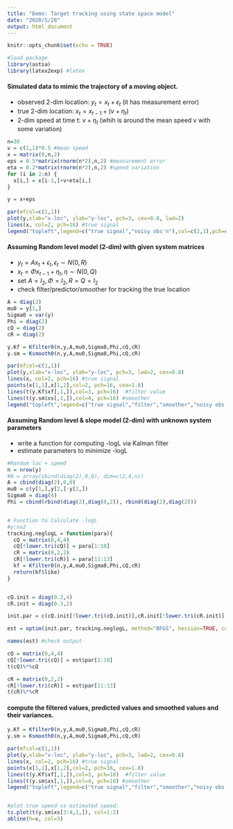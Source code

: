 ---
title: "Demo: Target tracking using state space model"
date: "2020/5/28"
output: html_document
---


```{r setup, include=FALSE}
knitr::opts_chunk$set(echo = TRUE)
```

```{r warning=FALSE, message=FALSE}
#load package
library(astsa)
library(latex2exp) #latex
```


#### Simulated data to mimic the trajectory of a moving object.

* observed 2-dim location: $y_t=x_t+\epsilon_t$ (it has measurement error)
* true 2-dim location: $x_t=x_{t-1}+(v+\eta_t)$
* 2-dim speed at time t: $v+\eta_t$ (whih is around the mean speed v with some variation)


```{r, fig.height=5, fig.width=7}
n=30
v = c(1,1)*0.5 #mean speed
x = matrix(0,n,2)
eps = 0.5*matrix(rnorm(n*2),n,2) #measurement error
eta = 0.2*matrix(rnorm(n*2),n,2) #speed variation
for (i in 2:n) {
  x[i,] = x[i-1,]+v+eta[i,]
}

y = x+eps

par(mfcol=c(1,1))
plot(y,xlab="x-loc", ylab="y-loc", pch=3, cex=0.8, lwd=2) 
lines(x, col=2, pch=16) #true signal
legend("topleft",legend=c("true signal","noisy obs'n"),col=c(2,1),pch=c(16,3), bty="n")
```

#### Assuming Random level model (2-dim) with given system matrices

* $y_t = A x_t + \epsilon_t, \epsilon_t\sim N(0,R)$
* $x_t = \Phi x_{t-1}+ \eta_t, \eta\sim N(0,Q)$
* set $A=I_2, \Phi=I_2, R=Q=I_2$
* check filter/predictor/smoother for tracking the true location 

```{r, fig.height=5, fig.width=7}
A = diag(2)
mu0 = y[1,]
Sigma0 = var(y)
Phi = diag(2)
cQ = diag(2)
cR = diag(2)

y.Kf = Kfilter0(n,y,A,mu0,Sigma0,Phi,cQ,cR)
y.sm = Ksmooth0(n,y,A,mu0,Sigma0,Phi,cQ,cR) 

par(mfcol=c(1,1))
plot(y,xlab="x-loc", ylab="y-loc", pch=3, lwd=2, cex=0.8) 
lines(x, col=2, pch=16) #true signal
points(x[1,1],x[1,2],col=2, pch=16, cex=1.8) 
lines(t(y.Kf$xf[,1,]),col=3, pch=16)  #filter value
lines(t(y.sm$xs[,1,]),col=4, pch=16) #smoother
legend("topleft",legend=c("true signal","filter","smoother","noisy obs'n"),col=c(2,3,4,1),pch=c(16,16,16,3), bty="n")
```

#### Assuming Random level & slope model (2-dim) with unknown system parameters

\begin{eqnarray*}
\mbox{measurement eq:} \quad y_t &=& (I_2,0_2) \left(\begin{array}{c} x_t \\ v_t \end{array}\right) +\epsilon_t, \epsilon_t\sim N(0,R),\\
\mbox{state eq:} \quad 
\left(\begin{array}{c} x_t \\ v_t \end{array}\right) &=& \left(\begin{array}{cc} I_2 & I_2 \\ 0 & I_2 \end{array}\right)\left(\begin{array}{c} x_t \\ v_t \end{array}\right) + w_t, w_t\sim N(0,Q).
\end{eqnarray*}

* write a function for computing -logL via Kalman filter
* estimate parameters to minimize -logL

```{r, fig.height=5, fig.width=7}
#Random loc + speed
n = nrow(y)
#A = array(cbind(diag(2),0,0), dim=c(2,4,n))
A = cbind(diag(2),0,0)
mu0 = c(y[1,],y[2,]-y[1,])
Sigma0 = diag(4)  
Phi = cbind(rbind(diag(2),diag(0,2)), rbind(diag(2),diag(2)))


# Function to Calculate -logL
#y:nx2
tracking.neglogL = function(para){
  cQ = matrix(0,4,4)
  cQ[!lower.tri(cQ)] = para[1:10]
  cR = matrix(0,2,2)
  cR[!lower.tri(cR)] = para[11:13]
  kf = Kfilter0(n,y,A,mu0,Sigma0,Phi,cQ,cR)
  return(kf$like) 
}


cQ.init = diag(0.2,4)
cR.init = diag(0.3,2)

init.par = c(cQ.init[!lower.tri(cQ.init)],cR.init[!lower.tri(cR.init)])  # initial values of parameters

est = optim(init.par, tracking.neglogL, method="BFGS", hessian=TRUE, control=list(trace=1,REPORT=1))

names(est) #check output

cQ = matrix(0,4,4)
cQ[!lower.tri(cQ)] = est$par[1:10]
t(cQ)%*%cQ

cR = matrix(0,2,2)
cR[!lower.tri(cR)] = est$par[11:13]
t(cR)%*%cR
```

#### compute the filtered values, predicted values and smoothed values and their variances.

```{r, fig.height=5, fig.width=7}
y.Kf = Kfilter0(n,y,A,mu0,Sigma0,Phi,cQ,cR)
y.sm = Ksmooth0(n,y,A,mu0,Sigma0,Phi,cQ,cR) 

par(mfcol=c(1,1))
plot(y,xlab="x-loc", ylab="y-loc", pch=3, lwd=2, cex=0.8) 
lines(x, col=2, pch=16) #true signal
points(x[1,1],x[1,2],col=2, pch=16, cex=1.8) 
lines(t(y.Kf$xf[,1,]),col=3, pch=16)  #filter value
lines(t(y.sm$xs[,1,]),col=4, pch=16) #smoother
legend("topleft",legend=c("true signal","filter","smoother","noisy obs'n"),col=c(2,3,4,1),pch=c(16,16,16,3), bty="n")


#plot true speed vs estimated speed:
ts.plot(t(y.sm$xs[3:4,1,]), col=1:2)
abline(h=v, col=3)
```








